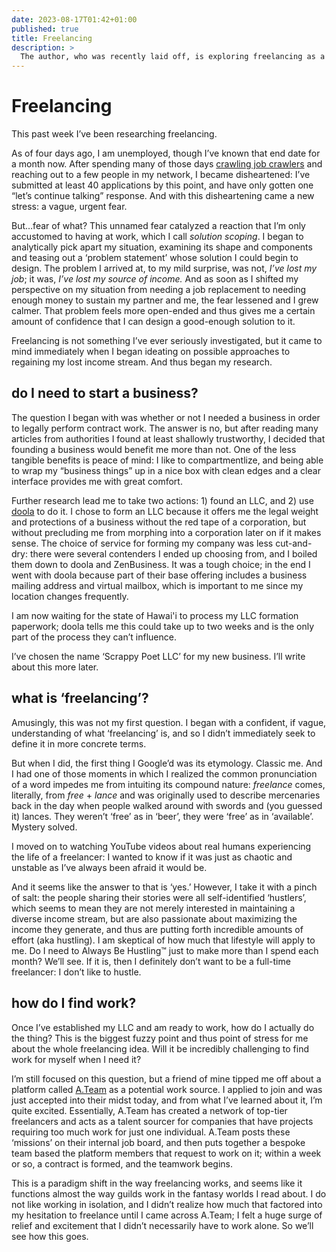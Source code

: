 ```yaml
---
date: 2023-08-17T01:42+01:00
published: true
title: Freelancing
description: >
  The author, who was recently laid off, is exploring freelancing as a way to regain their income. They have formed an LLC for their new business and are researching ways to find work. They are concerned about the likelihood of having to work alone.
---
```

# Freelancing

This past week I’ve been researching freelancing.

As of four days ago, I am unemployed, though I’ve known that end date for a month now. After spending many of those days [crawling job crawlers](/blog/job-hunting-as-a-senior-engineer) and reaching out to a few people in my network, I became disheartened: I’ve submitted at least 40 applications by this point, and have only gotten one “let’s continue talking” response. And with this disheartening came a new stress: a vague, urgent fear.

But…fear of what? This unnamed fear catalyzed a reaction that I’m only accustomed to having at work, which I call _solution scoping_. I began to analytically pick apart my situation, examining its shape and components and teasing out a ‘problem statement’ whose solution I could begin to design. The problem I arrived at, to my mild surprise, was not, _I’ve lost my job_; it was, _I’ve lost my source of income._ And as soon as I shifted my perspective on my situation from needing a job replacement to needing enough money to sustain my partner and me, the fear lessened and I grew calmer. That problem feels more open-ended and thus gives me a certain amount of confidence that I can design a good-enough solution to it.

Freelancing is not something I’ve ever seriously investigated, but it came to mind immediately when I began ideating on possible approaches to regaining my lost income stream. And thus began my research.

## do I need to start a business?

The question I began with was whether or not I needed a business in order to legally perform contract work. The answer is no, but after reading many articles from authorities I found at least shallowly trustworthy, I decided that founding a business would benefit me more than not. One of the less tangible benefits is peace of mind: I like to compartmentlize, and being able to wrap my “business things” up in a nice box with clean edges and a clear interface provides me with great comfort.

Further research lead me to take two actions: 1) found an LLC, and 2) use [doola](https://www.doola.com/) to do it. I chose to form an LLC because it offers me the legal weight and protections of a business without the red tape of a corporation, but without precluding me from morphing into a corporation later on if it makes sense. The choice of service for forming my company was less cut-and-dry: there were several contenders I ended up choosing from, and I boiled them down to doola and ZenBusiness. It was a tough choice; in the end I went with doola because part of their base offering includes a business mailing address and virtual mailbox, which is important to me since my location changes frequently.

I am now waiting for the state of Hawai'i to process my LLC formation paperwork; doola tells me this could take up to two weeks and is the only part of the process they can’t influence.
<aside>
I’ve chosen the name ‘Scrappy Poet LLC’ for my new business. I’ll write about this more later.
</aside>

## what is ‘freelancing’?

Amusingly, this was not my first question. I began with a confident, if vague, understanding of what ‘freelancing’ is, and so I didn’t immediately seek to define it in more concrete terms.

But when I did, the first thing I Google’d was its etymology. Classic me. And I had one of those moments in which I realized the common pronunciation of a word impedes me from intuiting its compound nature: _freelance_ comes, literally, from _free_ + _lance_ and was originally used to describe mercenaries back in the day when people walked around with swords and (you guessed it) lances. They weren’t ‘free’ as in ‘beer’, they were ‘free’ as in ‘available’. Mystery solved.

I moved on to watching YouTube videos about real humans experiencing the life of a freelancer: I wanted to know if it was just as chaotic and unstable as I’ve always been afraid it would be.

And it seems like the answer to that is ‘yes.’ However, I take it with a pinch of salt: the people sharing their stories were all self-identified ‘hustlers’, which seems to mean they are not merely interested in maintaining a diverse income stream, but are also passionate about maximizing the income they generate, and thus are putting forth incredible amounts of effort (aka hustling). I am skeptical of how much that lifestyle will apply to me. Do I need to Always Be Hustling™️ just to make more than I spend each month? We’ll see. If it is, then I definitely don’t want to be a full-time freelancer: I don’t like to hustle.

## how do I find work?

Once I’ve established my LLC and am ready to work, how do I actually do the thing? This is the biggest fuzzy point and thus point of stress for me about the whole freelancing idea. Will it be incredibly challenging to find work for myself when I need it?

I’m still focused on this question, but a friend of mine tipped me off about a platform called [A.Team](https://a.team/) as a potential work source. I applied to join and was just accepted into their midst today, and from what I’ve learned about it, I’m quite excited. Essentially, A.Team has created a network of top-tier freelancers and acts as a talent sourcer for companies that have projects requiring too much work for just one individual. A.Team posts these ‘missions’ on their internal job board, and then puts together a bespoke team based the platform members that request to work on it; within a week or so, a contract is formed, and the teamwork begins.

This is a paradigm shift in the way freelancing works, and seems like it functions almost the way guilds work in the fantasy worlds I read about. I do not like working in isolation, and I didn’t realize how much that factored into my hesitation to freelance until I came across A.Team; I felt a huge surge of relief and excitement that I didn’t necessarily have to work alone. So we’ll see how this goes.
